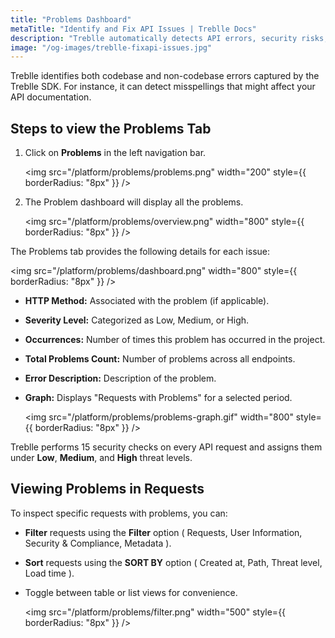 ```yaml
---
title: "Problems Dashboard"
metaTitle: "Identify and Fix API Issues | Treblle Docs"
description: "Treblle automatically detects API errors, security risks, and documentation issues. View, filter, and analyze problems in your API with categorized threat levels and real-time insights."
image: "/og-images/treblle-fixapi-issues.jpg"
---
```


Treblle identifies both codebase and non-codebase errors captured by the Treblle SDK. For instance, it can detect misspellings that might affect your API documentation. 


## Steps to view the Problems Tab

1. Click on **Problems** in the left navigation bar.

    <img
      src="/platform/problems/problems.png"
      width="200"
      style={{ borderRadius: "8px" }}
    />

2. The Problem dashboard will display all the problems.

    <img
      src="/platform/problems/overview.png"
      width="800"
      style={{ borderRadius: "8px" }}
    />

The Problems tab provides the following details for each issue:

  <img
    src="/platform/problems/dashboard.png"
    width="800"
    style={{ borderRadius: "8px" }}
  />

- **HTTP Method:** Associated with the problem (if applicable).
- **Severity Level:** Categorized as Low, Medium, or High.
- **Occurrences:** Number of times this problem has occurred in the project.
- **Total Problems Count:** Number of problems across all endpoints.
- **Error Description:** Description of the problem.
- **Graph:** Displays "Requests with Problems" for a selected period.

  <img
    src="/platform/problems/problems-graph.gif"
    width="800"
    style={{ borderRadius: "8px" }}
  />

Treblle performs 15 security checks on every API request and assigns them under **Low**, **Medium**, and **High** threat levels.

## Viewing Problems in Requests

To inspect specific requests with problems, you can:

- **Filter** requests using the **Filter** option ( Requests, User Information, Security & Compliance, Metadata ).
- **Sort** requests using the **SORT BY** option ( Created at, Path, Threat level, Load time ).
- Toggle between table or list views for convenience.

  <img
    src="/platform/problems/filter.png"
    width="500"
    style={{ borderRadius: "8px" }}
  />
